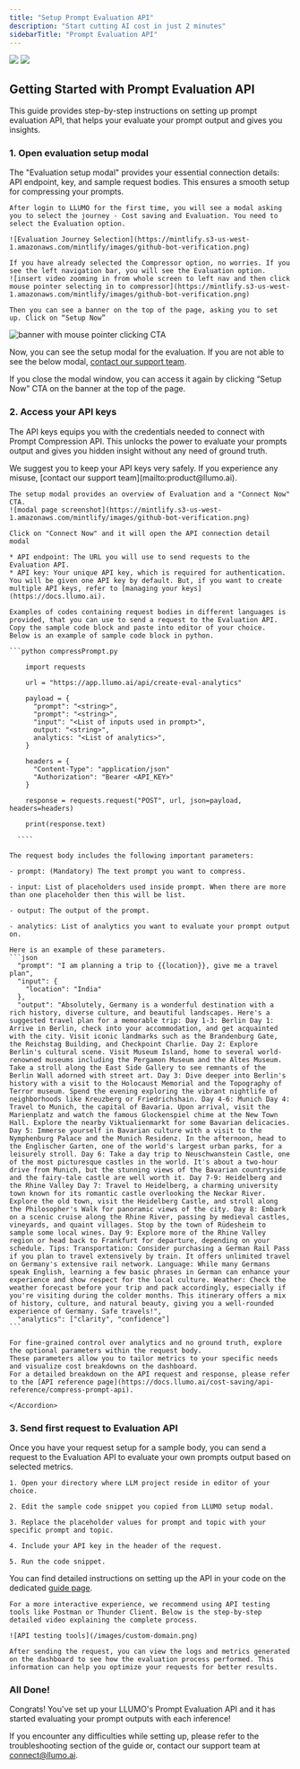 ```yaml
---
title: "Setup Prompt Evaluation API"
description: "Start cutting AI cost in just 2 minutes"
sidebarTitle: "Prompt Evaluation API"
---
```


<img
  className="block dark:hidden"
  src="https://mintlify-assets.b-cdn.net/hero-light.png"
/>
<img
  className="hidden dark:block"
  src="https://mintlify-assets.b-cdn.net/hero-dark.png"
/>

## Getting Started with Prompt Evaluation API

This guide provides step-by-step instructions on setting up prompt evaluation API, that helps your evaluate your prompt output and gives you insights.

### 1. Open evaluation setup modal

The "Evaluation setup modal" provides your essential connection details: API endpoint, key, and sample request bodies. This ensures a smooth setup for compressing your prompts.

<AccordionGroup>
  <Accordion icon="arrow-pointer" title="Select Evaluation journey">
  
    After login to LLUMO for the first time, you will see a modal asking you to select the journey - Cost saving and Evaluation. You need to select the Evaluation option.

    ![Evaluation Journey Selection](https://mintlify.s3-us-west-1.amazonaws.com/mintlify/images/github-bot-verification.png)

  </Accordion>
  <Accordion icon="bars" title="Navigate to Evaluation and open setup modal">
  
    If you have already selected the Compressor option, no worries. If you see the left navigation bar, you will see the Evaluation option.
    ![insert video zooming in from whole screen to left nav and then click mouse pointer selecting in to compressor](https://mintlify.s3-us-west-1.amazonaws.com/mintlify/images/github-bot-verification.png)

    Then you can see a banner on the top of the page, asking you to set up. Click on “Setup Now”

![banner with mouse pointer clicking CTA](https://mintlify.s3-us-west-1.amazonaws.com/mintlify/images/github-bot-verification.png)

  </Accordion>

</AccordionGroup>

Now, you can see the setup modal for the evaluation. If you are not able to see the below modal, [contact our support team](mailto:product@llumo.ai).

If you close the modal window, you can access it again by clicking “Setup Now” CTA on the banner at the top of the page.

### 2. Access your API keys

The API keys equips you with the credentials needed to connect with Prompt Compression API. This unlocks the power to evaluate your prompts output and gives you hidden insight without any need of ground truth.

<Note>
  We suggest you to keep your API keys very safely. If you experience any
  misuse, [contact our support team](mailto:product@llumo.ai).
</Note>

<AccordionGroup>
  <Accordion icon="arrow-pointer" title="Click on Connect Now">
  
    The setup modal provides an overview of Evaluation and a "Connect Now" CTA.
    ![modal page screenshot](https://mintlify.s3-us-west-1.amazonaws.com/mintlify/images/github-bot-verification.png)

    Click on "Connect Now" and it will open the API connection detail modal

  </Accordion>

  <Accordion icon="copy" title="Copy API endpoint and API key">
  
    * API endpoint: The URL you will use to send requests to the Evaluation API.
    * API key: Your unique API key, which is required for authentication. You will be given one API key by default. But, if you want to create multiple API keys, refer to [managing your keys](https://docs.llumo.ai).

  </Accordion>

  <Accordion icon="plus" title="Add sample code in your editor">

    Examples of codes containing request bodies in different languages is provided, that you can use to send a request to the Evaluation API. Copy the sample code block and paste into editor of your choice.
    Below is an example of sample code block in python.

    ```python compressPrompt.py

        import requests

        url = "https://app.llumo.ai/api/create-eval-analytics"

        payload = {
          "prompt": "<string>",
          "prompt": "<string>",
          "input": "<List of inputs used in prompt>",
          output: "<string>",
          analytics: "<List of analytics>",  
        }

        headers = {
          "Content-Type": "application/json"
          "Authorization": "Bearer <API_KEY>"  
        }

        response = requests.request("POST", url, json=payload, headers=headers)

        print(response.text)

      ````

  </Accordion>

  <Accordion icon="file" title="Understand the request body">

    The request body includes the following important parameters:

    - prompt: (Mandatory) The text prompt you want to compress.

    - input: List of placeholders used inside prompt. When there are more than one placeholder then this will be list.

    - output: The output of the prompt.

    - analytics: List of analytics you want to evaluate your prompt output on. 

    Here is an example of these parameters.
    ```json
      "prompt": "I am planning a trip to {{location}}, give me a travel plan",
      "input": {
        "location": "India"
      },
      "output": "Absolutely, Germany is a wonderful destination with a rich history, diverse culture, and beautiful landscapes. Here's a suggested travel plan for a memorable trip: Day 1-3: Berlin Day 1: Arrive in Berlin, check into your accommodation, and get acquainted with the city. Visit iconic landmarks such as the Brandenburg Gate, the Reichstag Building, and Checkpoint Charlie. Day 2: Explore Berlin's cultural scene. Visit Museum Island, home to several world-renowned museums including the Pergamon Museum and the Altes Museum. Take a stroll along the East Side Gallery to see remnants of the Berlin Wall adorned with street art. Day 3: Dive deeper into Berlin's history with a visit to the Holocaust Memorial and the Topography of Terror museum. Spend the evening exploring the vibrant nightlife of neighborhoods like Kreuzberg or Friedrichshain. Day 4-6: Munich Day 4: Travel to Munich, the capital of Bavaria. Upon arrival, visit the Marienplatz and watch the famous Glockenspiel chime at the New Town Hall. Explore the nearby Viktualienmarkt for some Bavarian delicacies. Day 5: Immerse yourself in Bavarian culture with a visit to the Nymphenburg Palace and the Munich Residenz. In the afternoon, head to the Englischer Garten, one of the world's largest urban parks, for a leisurely stroll. Day 6: Take a day trip to Neuschwanstein Castle, one of the most picturesque castles in the world. It's about a two-hour drive from Munich, but the stunning views of the Bavarian countryside and the fairy-tale castle are well worth it. Day 7-9: Heidelberg and the Rhine Valley Day 7: Travel to Heidelberg, a charming university town known for its romantic castle overlooking the Neckar River. Explore the old town, visit the Heidelberg Castle, and stroll along the Philosopher's Walk for panoramic views of the city. Day 8: Embark on a scenic cruise along the Rhine River, passing by medieval castles, vineyards, and quaint villages. Stop by the town of Rüdesheim to sample some local wines. Day 9: Explore more of the Rhine Valley region or head back to Frankfurt for departure, depending on your schedule. Tips: Transportation: Consider purchasing a German Rail Pass if you plan to travel extensively by train. It offers unlimited travel on Germany's extensive rail network. Language: While many Germans speak English, learning a few basic phrases in German can enhance your experience and show respect for the local culture. Weather: Check the weather forecast before your trip and pack accordingly, especially if you're visiting during the colder months. This itinerary offers a mix of history, culture, and natural beauty, giving you a well-rounded experience of Germany. Safe travels!",
      "analytics": ["clarity", "confidence"]
    ```

    For fine-grained control over analytics and no ground truth, explore the optional parameters within the request body.
    These parameters allow you to tailor metrics to your specific needs and visualize cost breakdowns on the dashboard.
    For a detailed breakdown on the API request and response, please refer to the [API reference page](https://docs.llumo.ai/cost-saving/api-reference/compress-prompt-api).

    </Accordion>

</AccordionGroup>

### 3. Send first request to Evaluation API

Once you have your request setup for a sample body, you can send a request to the Evaluation API to evaluate your own prompts output based on selected metrics.

<AccordionGroup>
  <Accordion icon="message-bot" title="Write code with correct request body in editor">

    1. Open your directory where LLM project reside in editor of your choice.

    2. Edit the sample code snippet you copied from LLUMO setup modal.

    3. Replace the placeholder values for prompt and topic with your specific prompt and topic.

    4. Include your API key in the header of the request.

    5. Run the code snippet.

You can find detailed instructions on setting up the API in your code on the dedicated [guide page](https://docs.llumo.ai/cost-saving/how-to-docs/compress-first-prompt).

  </Accordion>

  <Accordion icon="globe" title="Sending request via API testing tools">

    For a more interactive experience, we recommend using API testing tools like Postman or Thunder Client. Below is the step-by-step detailed video explaining the complete process.

    ![API testing tools](/images/custom-domain.png)

  </Accordion>

  <Accordion icon="chart-simple" title="See the request in logs and visualize metrics on dashboard">

    After sending the request, you can view the logs and metrics generated on the dashboard to see how the evaluation process performed. This information can help you optimize your requests for better results.

  </Accordion>
</AccordionGroup>

### All Done!

Congrats! You've set up your LLUMO's Prompt Evaluation API and it has started evaluating your prompt outputs with each inference!

If you encounter any difficulties while setting up, please refer to the troubleshooting section of the guide or, contact our support team at [connect@llumo.ai](mailto:connect@llumo.ai).

```

```
